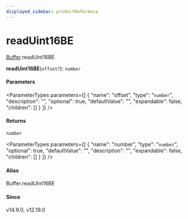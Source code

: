 ```yaml
---
displayed_sidebar: productReference
---
```



# readUint16BE

[Buffer](../../interfaces/Buffer.mdx).readUint16BE

**readUint16BE**(`offset?`): `number`

#### Parameters

<ParameterTypes parameters={[
  {
    "name": "offset",
    "type": "`number`",
    "description": "",
    "optional": true,
    "defaultValue": "",
    "expandable": false,
    "children": []
  }
]} />

#### Returns

`number`

<ParameterTypes parameters={[
  {
    "name": "number",
    "type": "`number`",
    "optional": true,
    "defaultValue": "",
    "description": "",
    "expandable": false,
    "children": []
  }
]} />

#### Alias

Buffer.readUInt16BE

#### Since

v14.9.0, v12.19.0
